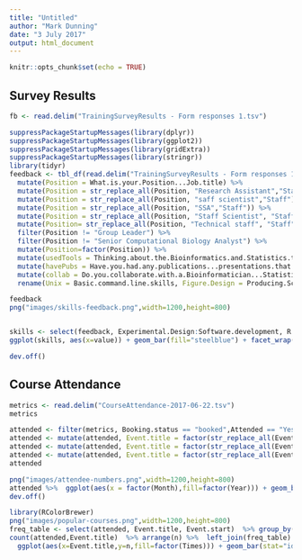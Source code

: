 ```yaml
---
title: "Untitled"
author: "Mark Dunning"
date: "3 July 2017"
output: html_document
---
```


```r
knitr::opts_chunk$set(echo = TRUE)
```


## Survey Results

```r

fb <- read.delim("TrainingSurveyResults - Form responses 1.tsv")

suppressPackageStartupMessages(library(dplyr))
suppressPackageStartupMessages(library(ggplot2))
suppressPackageStartupMessages(library(gridExtra))
suppressPackageStartupMessages(library(stringr))
library(tidyr)
feedback <- tbl_df(read.delim("TrainingSurveyResults - Form responses 1.tsv")) %>% 
  mutate(Position = What.is.your.Position...Job.title) %>% 
  mutate(Position = str_replace_all(Position, "Research Assistant","Staff")) %>% 
  mutate(Position = str_replace_all(Position, "saff scientist","Staff")) %>% 
  mutate(Position = str_replace_all(Position, "SSA","Staff")) %>% 
  mutate(Position = str_replace_all(Position, "Staff Scientist", "Staff")) %>%     
  mutate(Position= str_replace_all(Position, "Technical staff", "Staff")) %>%     
  filter(Position != "Group Leader") %>% 
  filter(Position != "Senior Computational Biology Analyst") %>% 
  mutate(Position=factor(Position)) %>% 
  mutate(usedTools = Thinking.about.the.Bioinformatics.and.Statistics.training.courses.you.have.attended..have.you.proceeded.to.use.the.tools...techniques.you.learnt.about.outside.of.the.class.) %>% 
  mutate(havePubs = Have.you.had.any.publications...presentations.that.were.made.possible.or.significantly.improved.as.a.direct.result.of.the.Bioinformatics.or.Statistics.training.you.received) %>% 
  mutate(collab = Do.you.collaborate.with.a.Bioinformatician...Statistician.on.the.analysis.of.your.data.) %>% 
  rename(Unix = Basic.command.line.skills, Figure.Design = Producing.Scientific.Figures,HPC=Using.high.performance.computing.tools) 

feedback
png("images/skills-feedback.png",width=1200,height=800)


skills <- select(feedback, Experimental.Design:Software.development, R:Excel) %>% gather
ggplot(skills, aes(x=value)) + geom_bar(fill="steelblue") + facet_wrap(~key)

dev.off()
```

## Course Attendance

```r
metrics <- read.delim("CourseAttendance-2017-06-22.tsv")
metrics
```

```r
attended <- filter(metrics, Booking.status == "booked",Attended == "Yes")
attended <- mutate(attended, Event.title = factor(str_replace_all(Event.title, "CRUK: ","")))
attended <- mutate(attended, Event.title = factor(str_replace_all(Event.title, " - Webcast Event","")))
attended <- mutate(attended, Event.title = factor(str_replace_all(Event.title, "ElixirUK: ","")))
attended
```

```r
png("images/attendee-numbers.png",width=1200,height=800)
attended %>%  ggplot(aes(x = factor(Month),fill=factor(Year))) + geom_bar() + ylab("Number of attendees") + xlab("Month") + facet_wrap(~Year)
dev.off()

```

```r
library(RColorBrewer)
png("images/popular-courses.png",width=1200,height=800)
freq_table <- select(attended, Event.title, Event.start)  %>% group_by(Event.title)  %>%  summarise(Times = length(unique(Event.start)))
count(attended,Event.title)  %>% arrange(n) %>%  left_join(freq_table) %>%  mutate(Event.title = factor(Event.title,levels=Event.title))  %>% filter(n > 5) %>% 
  ggplot(aes(x=Event.title,y=n,fill=factor(Times))) + geom_bar(stat="identity") + ylab("Total number of attendees April 2015 - November 2016") + coord_flip() + scale_fill_manual(name="Number of Times Run",values=brewer.pal(7,"Set1")) +xlab("Course")


```

